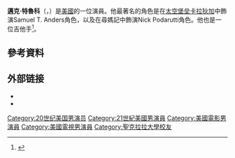 {{infobox person
| name        = Michael Trucco
| image       = Michael Trucco (2010).jpg
| caption     = Trucco in August 2010
| birth_name  = Edward Michael Trucco
| birth_date  = {{birth date and age|1970|6|22}}
| birth_place = 美國[[聖馬刁_(加利福尼亞州)|聖馬刁 (加利福尼亞州)]]
| occupation  = 演員
| yearsactive = 1994–現在
| spouse      = [[Sandra_Hess|Sandra Hess]] (2009-現在)
}}
'''邁克·特魯科'''（{{lang-en|Edward Michael Trucco}}，{{bd|1970年|6月22日||}}）是[[美國|美國]]的一位演員。他最著名的角色是在[[太空堡垒卡拉狄加|太空堡垒卡拉狄加]]中飾演Samuel T. Anders角色，以及在尋媽記中飾演Nick Podarutti角色。他也是一位吉他手<ref>{{cite web | url=http://www.usanetwork.com/series/fairlylegal/theshow/characterprofiles/justin/bio.html | title=''Fairly Legal'' cast bio: Michael Trucco | publisher=USA Network | accessdate=June 20, 2012 | deadurl=yes | archiveurl=https://web.archive.org/web/20120701103555/http://www.usanetwork.com/series/fairlylegal/theshow/characterprofiles/justin/bio.html | archivedate=2012年7月1日 }}</ref>。

==參考資料==
{{Reflist}}

== 外部链接 ==
{{commons category|Michael Trucco}}
* {{IMDb name}}
* {{Twitter|MichaelTrucco}}

{{Authority control}}

{{DEFAULTSORT:Trucco, Michael}}
[[Category:20世纪美国男演员|Category:20世纪美国男演员]]
[[Category:21世紀美國男演員|Category:21世紀美國男演員]]
[[Category:美國電影男演員|Category:美國電影男演員]]
[[Category:美國電視男演員|Category:美國電視男演員]]
[[Category:聖克拉拉大學校友|Category:聖克拉拉大學校友]]